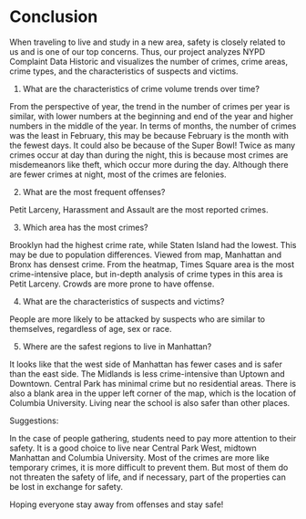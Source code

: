 # Conclusion

When traveling to live and study in a new area, safety is closely related to us and is one of our top concerns. Thus, our project analyzes NYPD Complaint Data Historic and visualizes the number of crimes, crime areas, crime types, and the characteristics of suspects and victims.

1.	What are the characteristics of crime volume trends over time?

From the perspective of year, the trend in the number of crimes per year is similar, with lower numbers at the beginning and end of the year and higher numbers in the middle of the year. In terms of months, the number of crimes was the least in February, this may be because February is the month with the fewest days. It could also be because of the Super Bowl! Twice as many crimes occur at day than during the night, this is because most crimes are misdemeanors like theft, which occur more during the day. Although there are fewer crimes at night, most of the crimes are felonies.

2.	What are the most frequent offenses?

Petit Larceny, Harassment and Assault are the most reported crimes. 

3.	Which area has the most crimes? 

Brooklyn had the highest crime rate, while Staten Island had the lowest. This may be due to population differences. Viewed from map, Manhattan and Bronx has densest crime. From the heatmap, Times Square area is the most crime-intensive place, but in-depth analysis of crime types in this area is Petit Larceny. Crowds are more prone to have offense.

4.	What are the characteristics of suspects and victims?

People are more likely to be attacked by suspects who are similar to themselves, regardless of age, sex or race.

5.	Where are the safest regions to live in Manhattan?

It looks like that the west side of Manhattan has fewer cases and is safer than the east side. The Midlands is less crime-intensive than Uptown and Downtown. Central Park has minimal crime but no residential areas. There is also a blank area in the upper left corner of the map, which is the location of Columbia University. Living near the school is also safer than other places.

Suggestions: 

In the case of people gathering, students need to pay more attention to their safety. It is a good choice to live near Central Park West, midtown Manhattan and Columbia University. Most of the crimes are more like temporary crimes, it is more difficult to prevent them. But most of them do not threaten the safety of life, and if necessary, part of the properties can be lost in exchange for safety.

Hoping everyone stay away from offenses and stay safe!

